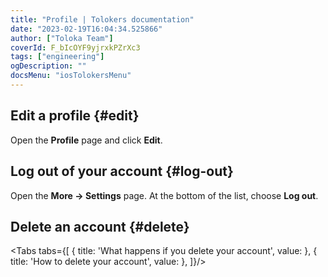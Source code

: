 ```yaml
---
title: "Profile | Tolokers documentation"
date: "2023-02-19T16:04:34.525866"
author: ["Toloka Team"]
coverId: F_bIcOYF9yjrxkPZrXc3
tags: ["engineering"]
ogDescription: ""
docsMenu: "iosTolokersMenu"
---
```



<ProfileContent1/>

## Edit a profile {#edit}

Open the **Profile** page and click **Edit**.

<ProfileContent2/>

## Log out of your account {#log-out}

Open the **More → Settings** page. At the bottom of the list, choose **Log out**.

## Delete an account {#delete}

<Tabs tabs={[
  { title: 'What happens if you delete your account', value: <ProfileList1/> },
  { title: 'How to delete your account', value: <ProfileList2ios/> },
]}/>

<ProfileContent3/>
